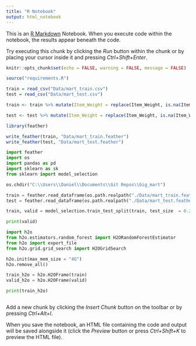 ```yaml
---
title: "R Notebook"
output: html_notebook
---
```


This is an [R Markdown](http://rmarkdown.rstudio.com) Notebook. When you execute code within the notebook, the results appear beneath the code. 

Try executing this chunk by clicking the *Run* button within the chunk or by placing your cursor inside it and pressing *Ctrl+Shift+Enter*. 

```r

knitr::opts_chunk$set(echo = FALSE, warning = FALSE, message = FALSE)

source("requirements.R")

```


```r
train = read_csv("Data/mart_train.csv")
test = read_csv("Data/mart_test.csv")

train <- train %>% mutate(Item_Weight = replace(Item_Weight, is.na(Item_Weight), mean(train$Item_Weight, na.rm = TRUE)))

test <- test %>% mutate(Item_Weight = replace(Item_Weight, is.na(Item_Weight), mean(test$Item_Weight, na.rm = TRUE)))

library(feather)

write_feather(train, "Data/mart_train.feather")
write_feather(test, "Data/mart_test.feather")
```


```python
import feather
import os
import pandas as pd
import sklearn as sk
from sklearn import model_selection

os.chdir("C:\\Users\\Daniel\\Documents\\Git Repos\\big_mart")

train = feather.read_dataframe(os.path.realpath("./Data/mart_train.feather"))
test = feather.read_dataframe(os.path.realpath("./Data/mart_test.feather"))

train, valid = model_selection.train_test_split(train, test_size  = 0.2, random_state = 42)

print(valid)

import h2o
from h2o.estimators.random_forest import H2ORandomForestEstimator
from h2o import export_file
from h2o.grid.grid_search import H2OGridSearch

h2o.init(max_mem_size = "4G")
h2o.remove_all()

train_h2o = h2o.H2OFrame(train)
valid_h2o = h2o.H2OFrame(valid)

print(train_h2o)



```

Add a new chunk by clicking the *Insert Chunk* button on the toolbar or by pressing *Ctrl+Alt+I*.

When you save the notebook, an HTML file containing the code and output will be saved alongside it (click the *Preview* button or press *Ctrl+Shift+K* to preview the HTML file).
